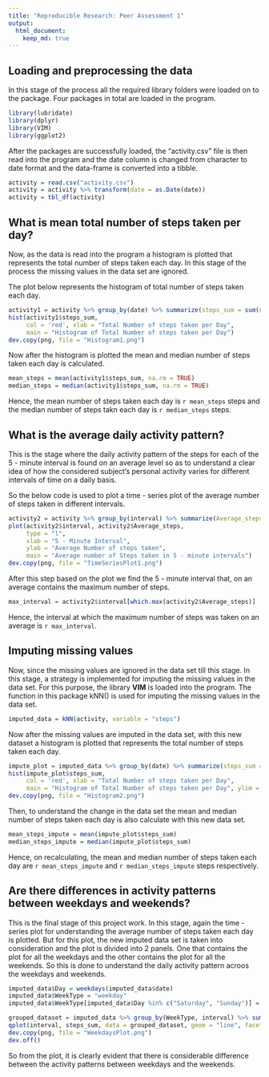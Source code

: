 ```yaml
---
title: "Reproducible Research: Peer Assessment 1"
output: 
  html_document:
    keep_md: true
---
```



## Loading and preprocessing the data

In this stage of the process all the required library folders were loaded on to the package. Four packages in total are loaded in the program.

```r

library(lubridate)
library(dplyr)
library(VIM)
library(ggplot2)

```

After the packages are successfully loaded, the "activity.csv" file is then read into the program and the date column is changed from character to date format and the data-frame is converted into a tibble.

```r

activity = read.csv("activity.csv")
activity = activity %>% transform(date = as.Date(date))
activity = tbl_df(activity)

```


## What is mean total number of steps taken per day?

Now, as the data is read into the program a histogram is plotted that represents the total number of steps taken each day. In this stage of the process the missing values in the data set are ignored.

The plot below represents the histogram of total number of steps taken each day.

```r

activity1 = activity %>% group_by(date) %>% summarize(steps_sum = sum(steps))
hist(activity1$steps_sum, 
     col = 'red', xlab = "Total Number of steps taken per Day", 
     main = "Histogram of Total Number of steps taken per Day")
dev.copy(png, file = "Histogram1.png")

```

Now after the histogram is plotted the mean and median number of steps taken each day is calculated.

```r

mean_steps = mean(activity1$steps_sum, na.rm = TRUE)
median_steps = median(activity1$steps_sum, na.rm = TRUE)

```

Hence, the mean number of steps taken each day is `r mean_steps` steps and the median number of steps takn each day is `r median_steps` steps.

## What is the average daily activity pattern?

This is the stage where the daily activity pattern of the steps for each of the 5 - minute interval is found on an average level so as to understand a clear idea of how the considered subject's personal activity varies for different intervals of time on a daily basis.

So the below code is used to plot a time - series plot of the average number of steps taken in different intervals.

```r

activity2 = activity %>% group_by(interval) %>% summarize(Average_steps = mean(steps, na.rm = TRUE))
plot(activity2$interval, activity2$Average_steps, 
     type = "l", 
     xlab = "5 - Minute Interval", 
     ylab = "Average Number of steps taken", 
     main = "Average number of Steps taken in 5 - minute intervals")
dev.copy(png, file = "TimeSeriesPlot1.png")

```

After this step based on the plot we find the 5 - minute interval that, on an average contains the maximum number of steps.

```r

max_interval = activity2$interval[which.max(activity2$Average_steps)]

```

Hence, the interval at which the maximum number of steps was taken on an average is `r max_interval`.

## Imputing missing values

Now, since the missing values are ignored in the data set till this stage. In this stage, a strategy is implemented for imputing the missing values in the data set. For this purpose, the library **VIM** is loaded into the program. The function in this package kNN() is used for imputing the missing values in the data set.

```r

imputed_data = kNN(activity, variable = "steps")

```

Now after the missing values are imputed in the data set, with this new dataset a histogram is plotted that represents the total number of steps taken each day.

```r

impute_plot = imputed_data %>% group_by(date) %>% summarize(steps_sum = sum(steps))
hist(impute_plot$steps_sum, 
     col = 'red', xlab = "Total Number of steps taken per Day", 
     main = "Histogram of Total Number of steps taken per Day", ylim = c(0, 30))
dev.copy(png, file = "Histogram2.png")

```

Then, to understand the change in the data set the mean and median number of steps taken each day is also calculate with this new data set.

```r

mean_steps_impute = mean(impute_plot$steps_sum)
median_steps_impute = median(impute_plot$steps_sum)

```

Hence, on recalculating, the mean and median number of steps taken each day are `r mean_steps_impute` and `r median_steps_impute` steps respectively.

## Are there differences in activity patterns between weekdays and weekends?

This is the final stage of this project work. In this stage, again the time - series plot for understanding the average number of steps taken each day is plotted. But for this plot, the new imputed data set is taken into consideration and the plot is divided into 2 panels. One that contains the plot for all the weekdays and the other contains the plot for all the weekends. So this is done to understand the daily activity pattern acroos the weekdays and weekends.

```r

imputed_data$Day = weekdays(imputed_data$date)
imputed_data$WeekType = "weekday"
imputed_data$WeekType[imputed_data$Day %in% c("Saturday", "Sunday")] = "weekend"

grouped_dataset = imputed_data %>% group_by(WeekType, interval) %>% summarize(steps_sum = mean(steps))
qplot(interval, steps_sum, data = grouped_dataset, geom = "line", facets = WeekType~., xlab = "Interval", ylab = "Number of Steps", main = "Average Number of Steps Weekdays VS Weekends")
dev.copy(png, file = "WeekdaysPlot.png")
dev.off()

```

So from the plot, it is clearly evident that there is considerable difference between the activity patterns between weekdays and the weekends.